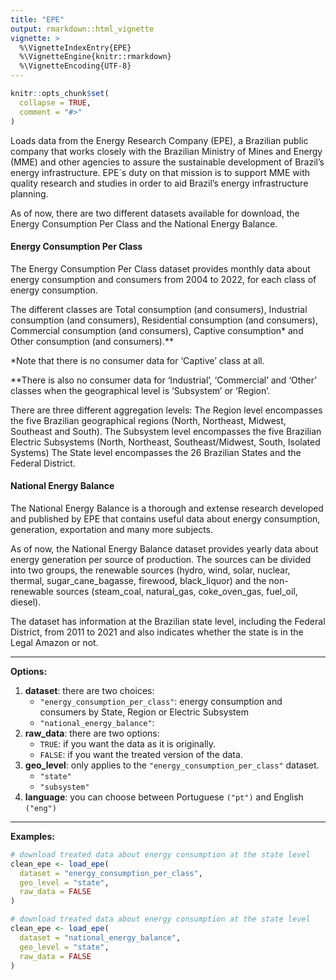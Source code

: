 ```yaml
---
title: "EPE"
output: rmarkdown::html_vignette
vignette: >
  %\VignetteIndexEntry{EPE}
  %\VignetteEngine{knitr::rmarkdown}
  %\VignetteEncoding{UTF-8}
---
```


```r
knitr::opts_chunk$set(
  collapse = TRUE,
  comment = "#>"
)
```

Loads data from the Energy Research Company (EPE), a Brazilian public company that works closely with the Brazilian Ministry of Mines and Energy (MME) and other agencies to assure the sustainable development of Brazil's energy infrastructure. EPE´s duty on that mission is to support MME with quality research and studies in order to aid Brazil's energy infrastructure planning.

As of now, there are two different datasets available for download, the Energy Consumption Per Class and the National Energy Balance.

#### Energy Consumption Per Class
The Energy Consumption Per Class dataset provides monthly data about energy consumption and consumers from 2004 to 2022, for each class of energy consumption.

The different classes are Total consumption (and consumers), Industrial consumption (and consumers), Residential consumption (and consumers), Commercial consumption (and consumers), Captive consumption* and Other consumption (and consumers).**

*Note that there is no consumer data for 'Captive' class at all.

**There is also no consumer data for 'Industrial', 'Commercial' and 'Other' classes when the geographical level is 'Subsystem' or 'Region'.

There are three different aggregation levels: 
The Region level encompasses the five Brazilian geographical regions (North, Northeast, Midwest, Southeast and South).
The Subsystem level encompasses the five Brazilian Electric Subsystems (North, Northeast, Southeast/Midwest, South, Isolated Systems)
The State level encompasses the 26 Brazilian States and the Federal District.

#### National Energy Balance
The National Energy Balance is a thorough and extense research developed and published by EPE that contains useful data about energy consumption, generation, exportation and many more subjects.

As of now, the National Energy Balance dataset provides yearly data about energy generation per source of production. The sources can be divided into two groups, the renewable sources (hydro, wind, solar, nuclear, thermal, sugar_cane_bagasse, firewood, black_liquor) and the non-renewable sources (steam_coal, natural_gas, coke_oven_gas, fuel_oil, diesel).

The dataset has information at the Brazilian state level, including the Federal District, from 2011 to 2021 and also indicates whether the state is in the Legal Amazon or not.




***
**Options:**

  1. **dataset**: there are two choices:
      * `"energy_consumption_per_class"`: energy consumption and consumers by State, Region or Electric Subsystem
      * `"national_energy_balance"`:

  2. **raw_data**: there are two options:
      * `TRUE`: if you want the data as it is originally.
      * `FALSE`: if you want the treated version of the data. 
      
  3. **geo_level**: only applies to the `"energy_consumption_per_class"` dataset. 
      * `"state"`
      * `"subsystem"`

  4. **language**: you can choose between Portuguese `("pt")` and English `("eng")`
  
***

**Examples:**  
  
```r
# download treated data about energy consumption at the state level
clean_epe <- load_epe(
  dataset = "energy_consumption_per_class",
  geo_level = "state",
  raw_data = FALSE
)
```

```r
# download treated data about energy consumption at the state level
clean_epe <- load_epe(
  dataset = "national_energy_balance",
  geo_level = "state",
  raw_data = FALSE
)
```
